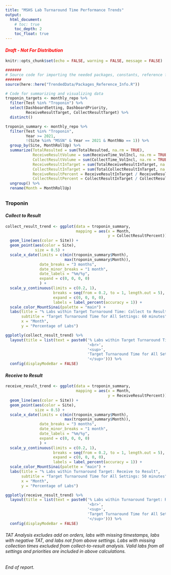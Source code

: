 ```yaml
---
title: "MSHS Lab Turnaround Time Performance Trends"
output:
  html_document:
    # toc: true
    toc_depth: 2
    toc_float: true
---
```


<h4><em><span style = "color:red">Draft - Not For Distribution</h4></em></span style = "color:red">


```r
knitr::opts_chunk$set(echo = FALSE, warning = FALSE, message = FALSE)
```

```r
#######
# Source code for importing the needed packages, constants, reference files, etc.-----
#######
source(here::here("TrendedData/Packages_Reference_Info.R"))
```

```r
# Code for summarizing and visualizing data
troponin_targets <- monthly_repo %>%
  filter(Test %in% "Troponin") %>%
  select(DashboardSetting, DashboardPriority,
         ReceiveResultTarget, CollectResultTarget) %>%
  distinct()

troponin_summary <- monthly_repo %>%
  filter(Test %in% "Troponin",
         Year >= 2021,
         !(Site %in% "MSSN" & Year == 2021 & MonthNo == 1)) %>%
  group_by(Site, MonthRollUp) %>%
  summarize(TotalResulted = sum(TotalResulted, na.rm = TRUE),
            ReceiveResultVolume = sum(ReceiveTime_VolIncl, na.rm = TRUE),
            CollectResultVolume = sum(CollectTime_VolIncl, na.rm = TRUE),
            ReceiveResultInTarget = sum(TotalReceiveResultInTarget, na.rm = TRUE),
            CollectResultInTarget = sum(TotalCollectResultInTarget, na.rm = TRUE),
            ReceiveResultPercent = ReceiveResultInTarget / ReceiveResultVolume,
            CollectResultPercent = CollectResultInTarget / CollectResultVolume) %>%
  ungroup() %>%
  rename(Month = MonthRollUp)
```

## {.tabset}

### Troponin      
#### *Collect to Result*
```r
collect_result_trend <- ggplot(data = troponin_summary,
                               mapping = aes(x = Month,
                                             y = CollectResultPercent)) +
  geom_line(aes(color = Site)) +
  geom_point(aes(color = Site),
             size = 0.5) +
  scale_x_date(limits = c(min(troponin_summary$Month),
                          max(troponin_summary$Month)),
               date_breaks = "3 months",
               date_minor_breaks = "1 month",
               date_labels = "%m/%y",
               expand = c(0, 0, 0, 0)
               ) +
  scale_y_continuous(limits = c(0.2, 1),
                     breaks = seq(from = 0.2, to = 1, length.out = 5),
                     expand = c(0, 0, 0, 0),
                     labels = label_percent(accuracy = 1)) +
  scale_color_MountSinai(palette = "main") +
  labs(title = "% Labs within Target Turnaround Time: Collect to Result",
       subtitle = "Target Turnaround Time for All Settings: 60 minutes",
       x = "Month",
       y = "Percentage of Labs")

ggplotly(collect_result_trend) %>%
  layout(title = list(text = paste0('% Labs within Target Turnaround Time: Collect to Result',
                                    '<br>',
                                    '<sup>',
                                    'Target Turnaround Time for All Settings and Priorities: 60 minutes',
                                    '</sup>'))) %>%
  config(displayModeBar = FALSE)

```

#### *Receive to Result*
```r
receive_result_trend <- ggplot(data = troponin_summary,
                               mapping = aes(x = Month,
                                             y = ReceiveResultPercent)) +
  geom_line(aes(color = Site)) +
  geom_point(aes(color = Site),
             size = 0.5) +
  scale_x_date(limits = c(min(troponin_summary$Month),
                          max(troponin_summary$Month)),
               date_breaks = "3 months",
               date_minor_breaks = "1 month",
               date_labels = "%m/%y",
               expand = c(0, 0, 0, 0)
               ) +
  scale_y_continuous(limits = c(0.2, 1),
                     breaks = seq(from = 0.2, to = 1, length.out = 5),
                     expand = c(0, 0, 0, 0),
                     labels = label_percent(accuracy = 1)) +
  scale_color_MountSinai(palette = "main") +
  labs(title = "% Labs within Turnaround Target: Receive to Result",
       subtitle = "Target Turnaround Time for All Settings: 50 minutes",
       x = "Month",
       y = "Percentage of Labs")

ggplotly(receive_result_trend) %>%
  layout(title = list(text = paste0('% Labs within Turnaround Target: Receive to Result',
                                    '<br>',
                                    '<sup>',
                                    'Target Turnaround Time for All Settings and Priorities: 50 minutes',
                                    '</sup>'))) %>%
  config(displayModeBar = FALSE)

```
<h6>*TAT Analysis excludes add on orders, labs with missing timestamps, labs with negative TAT, and labs not from above settings. Labs with missing collection times excluded from collect-to-result analysis. Valid labs from all settings and priorities are included in above calculations.*</h6>
  
  

<h6> *End of report.* </h6>
